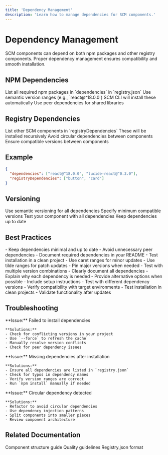 ```yaml
---
title: 'Dependency Management'
description: 'Learn how to manage dependencies for SCM components.'
---
```


# Dependency Management

SCM components can depend on both npm packages and other registry components. Proper dependency management ensures compatibility and smooth installation.

## NPM Dependencies

<CardGroup cols={2}>
  <Card title="List Dependencies">
    List all required npm packages in `dependencies` in `registry.json`
  </Card>
  <Card title="Version Ranges">
    Use semantic version ranges (e.g., `react@^18.0.0`)
  </Card>
  <Card title="Automatic Installation">
    SCM CLI will install these automatically
  </Card>
  <Card title="Peer Dependencies">
    Use peer dependencies for shared libraries
  </Card>
</CardGroup>

## Registry Dependencies

<CardGroup cols={2}>
  <Card title="List Registry Dependencies">
    List other SCM components in `registryDependencies`
  </Card>
  <Card title="Recursive Installation">
    These will be installed recursively
  </Card>
  <Card title="Avoid Circular Dependencies">
    Avoid circular dependencies between components
  </Card>
  <Card title="Version Compatibility">
    Ensure compatible versions between components
  </Card>
</CardGroup>

## Example

```json
{
  "dependencies": ["react@^18.0.0", "lucide-react@^0.3.0"],
  "registryDependencies": ["button", "card"]
}
```

## Versioning

<CardGroup cols={2}>
  <Card title="Semantic Versioning">
    Use semantic versioning for all dependencies
  </Card>
  <Card title="Minimum Versions">
    Specify minimum compatible versions
  </Card>
  <Card title="Test Compatibility">
    Test your component with all dependencies
  </Card>
  <Card title="Update Regularly">
    Keep dependencies up to date
  </Card>
</CardGroup>

## Best Practices

<CardGroup cols={2}>
  <Card title="Minimal Dependencies">
    - Keep dependencies minimal and up to date
    - Avoid unnecessary peer dependencies
    - Document required dependencies in your README
    - Test installation in a clean project
  </Card>
  <Card title="Version Management">
    - Use caret ranges for minor updates
    - Use tilde ranges for patch updates
    - Pin major versions when needed
    - Test with multiple version combinations
  </Card>
  <Card title="Documentation">
    - Clearly document all dependencies
    - Explain why each dependency is needed
    - Provide alternative options when possible
    - Include setup instructions
  </Card>
  <Card title="Testing">
    - Test with different dependency versions
    - Verify compatibility with target environments
    - Test installation in clean projects
    - Validate functionality after updates
  </Card>
</CardGroup>

## Troubleshooting

<CardGroup cols={2}>
  <Card title="Install Errors">
    **Issue:** Failed to install dependencies
    
    **Solutions:**
    - Check for conflicting versions in your project
    - Use `--force` to refresh the cache
    - Manually resolve version conflicts
    - Check for peer dependency issues
  </Card>
  <Card title="Missing Dependencies">
    **Issue:** Missing dependencies after installation
    
    **Solutions:**
    - Ensure all dependencies are listed in `registry.json`
    - Check for typos in dependency names
    - Verify version ranges are correct
    - Run `npm install` manually if needed
  </Card>
  <Card title="Circular Dependencies">
    **Issue:** Circular dependency detected
    
    **Solutions:**
    - Refactor to avoid circular dependencies
    - Use dependency injection patterns
    - Split components into smaller pieces
    - Review component architecture
  </Card>
</CardGroup>

## Related Documentation

<CardGroup cols={2}>
  <Card title="Component Structure" href="/registry/component-structure">
    Component structure guide
  </Card>
  <Card title="Quality Guidelines" href="/registry/guidelines">
    Quality guidelines
  </Card>
  <Card title="Metadata Format" href="/registry/metadata">
    Registry.json format
  </Card>
</CardGroup> 